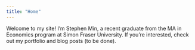 ```yaml
---
title: "Home"
---
```


Welcome to my site! I'm Stephen Min, a recent graduate from the MA in Economics program at Simon Fraser University. If you're interested, check out my portfolio and blog posts (to be done). 
